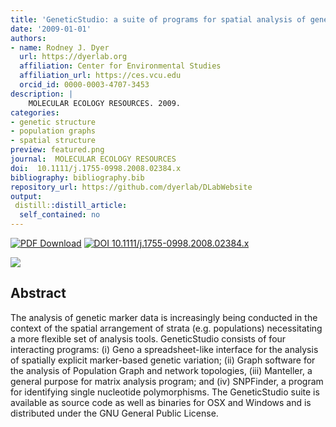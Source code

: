```yaml
---
title: 'GeneticStudio: a suite of programs for spatial analysis of genetic-marker data'
date: '2009-01-01'
authors:
- name: Rodney J. Dyer
  url: https://dyerlab.org
  affiliation: Center for Environmental Studies
  affiliation_url: https://ces.vcu.edu
  orcid_id: 0000-0003-4707-3453
description: |
    MOLECULAR ECOLOGY RESOURCES. 2009.  
categories: 
- genetic structure
- population graphs
- spatial structure
preview: featured.png
journal:  MOLECULAR ECOLOGY RESOURCES
doi:  10.1111/j.1755-0998.2008.02384.x
bibliography: bibliography.bib
repository_url: https://github.com/dyerlab/DLabWebsite
output:
 distill::distill_article:
  self_contained: no
---
```


 [![PDF Download](https://img.shields.io/badge/PDF-21B02C.svg)](https://drive.google.com/open?id=0B0T81CzLjtfPX2pkVVhoTF9icnM) [![ DOI 10.1111/j.1755-0998.2008.02384.x](https://img.shields.io/badge/DOI-474747.svg)](https://doi.org/10.1111/j.1755-0998.2008.02384.x)

![]( featured.png )

## Abstract

The analysis of genetic marker data is increasingly being conducted in the context of the spatial arrangement of strata (e.g. populations) necessitating a more flexible set of analysis tools. GeneticStudio consists of four interacting programs: (i) Geno a spreadsheet-like interface for the analysis of spatially explicit marker-based genetic variation; (ii) Graph software for the analysis of Population Graph and network topologies, (iii) Manteller, a general purpose for matrix analysis program; and (iv) SNPFinder, a program for identifying single nucleotide polymorphisms. The GeneticStudio suite is available as source code as well as binaries for OSX and Windows and is distributed under the GNU General Public License.
